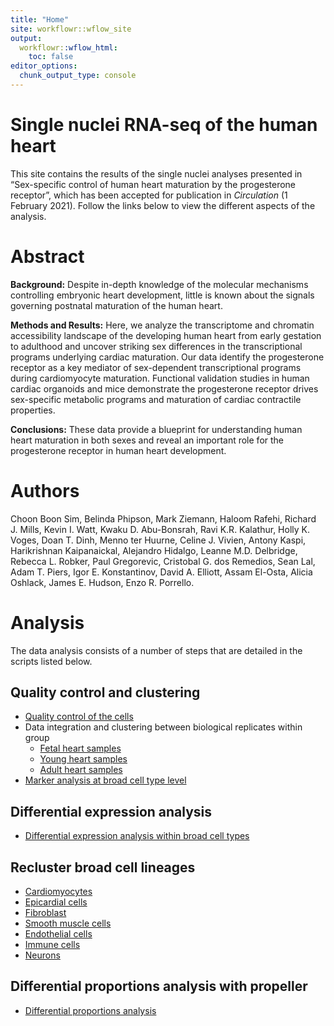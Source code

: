```yaml
---
title: "Home"
site: workflowr::wflow_site
output:
  workflowr::wflow_html:
    toc: false
editor_options:
  chunk_output_type: console
---
```


# Single nuclei RNA-seq of the human heart 

This site contains the results of the single nuclei analyses presented in 
"Sex-specific control of human heart maturation by the progesterone receptor", 
which has been accepted for publication in *Circulation* (1 February 2021). 
Follow the links below to view the different aspects of the analysis.

# Abstract

**Background:** Despite in-depth knowledge of the molecular mechanisms controlling embryonic heart development, little is known about the signals governing postnatal maturation of the human heart. 

**Methods and Results:** Here, we analyze the transcriptome and chromatin accessibility landscape of the developing human heart from early gestation to adulthood and uncover striking sex differences in the transcriptional programs underlying cardiac maturation. Our data identify the progesterone receptor as a key mediator of sex-dependent transcriptional programs during cardiomyocyte maturation. Functional validation studies in human cardiac organoids and mice demonstrate the progesterone receptor drives sex-specific metabolic programs and maturation of cardiac contractile properties. 

**Conclusions:** These data provide a blueprint for understanding human heart maturation in both sexes and reveal an important role for the progesterone receptor in human heart development.

# Authors

Choon Boon Sim, Belinda Phipson, Mark Ziemann, Haloom Rafehi, Richard J. Mills, 
Kevin I. Watt, Kwaku D. Abu-Bonsrah, Ravi K.R. Kalathur, Holly K. Voges, 
Doan T. Dinh, Menno ter Huurne, Celine J. Vivien, Antony Kaspi, Harikrishnan Kaipanaickal, Alejandro Hidalgo, Leanne M.D. Delbridge, Rebecca L. Robker, Paul Gregorevic, Cristobal G. dos Remedios, Sean Lal, Adam T. Piers, Igor E. Konstantinov, David A. Elliott, Assam El-Osta, Alicia Oshlack, James E. Hudson, Enzo R. Porrello.

# Analysis

The data analysis consists of a number of steps that are detailed in the scripts 
listed below.

## Quality control and clustering

* [Quality control of the cells](01-QualityControl.html)
* Data integration and clustering between biological replicates within group
    + [Fetal heart samples](02-ClusterFetal.html)
    + [Young heart samples](03-ClusterYoung.html)
    + [Adult heart samples](04-ClusterAdult.html)
* [Marker analysis at broad cell type level](15-MarkerAnalysisBCT.html)
    
## Differential expression analysis

* [Differential expression analysis within broad cell types](DE-BroadCellTypes.html)

## Recluster broad cell lineages

* [Cardiomyocytes](07a-ClustCardioFYA.html)
* [Epicardial cells](08-ClustEpicardial.html)
* [Fibroblast](09-ClustFibroblast.html)
* [Smooth muscle cells](10-ClustSMC.html)
* [Endothelial cells](11-ClustEndo.html)
* [Immune cells](12-ClustImmune.html)
* [Neurons](13-ClustNeuron.html)
    
## Differential proportions analysis with propeller

* [Differential proportions analysis](06-Celltype-Composition.html) 


